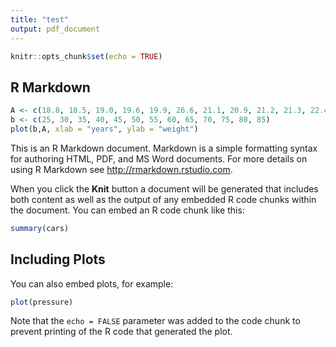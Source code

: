 ```yaml
---
title: "test"
output: pdf_document
---
```


```r
knitr::opts_chunk$set(echo = TRUE)
```

## R Markdown
```r
A <- c(18.8, 18.5, 19.0, 19.6, 19.9, 26.6, 21.1, 20.9, 21.2, 21.3, 22.4, 20.7, 21.2)
b <- c(25, 30, 35, 40, 45, 50, 55, 60, 65, 70, 75, 80, 85)
plot(b,A, xlab = "years", ylab = "weight")
```
This is an R Markdown document. Markdown is a simple formatting syntax for authoring HTML, PDF, and MS Word documents. For more details on using R Markdown see <http://rmarkdown.rstudio.com>.

When you click the **Knit** button a document will be generated that includes both content as well as the output of any embedded R code chunks within the document. You can embed an R code chunk like this:

```r
summary(cars)
```

## Including Plots

You can also embed plots, for example:

```r
plot(pressure)
```

Note that the `echo = FALSE` parameter was added to the code chunk to prevent printing of the R code that generated the plot.
